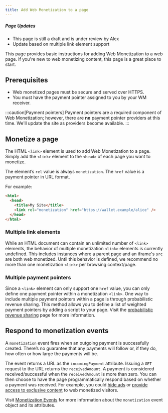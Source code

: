 ```yaml
---
title: Add Web Monetization to a page
---
```


<div class="draft"><h5>Page Updates</h5><ul><li>This page is still a draft and is under review by Alex</li><li>Update based on multiple link element support</li></ul></div>

This page provides basic instructions for adding Web Monetization to a web page. If you're new to web monetizing content, this page is a great place to start.

## Prerequisites

- Web monetized pages must be secure and served over HTTPS.
- You must have the payment pointer assigned to you by your WM receiver.

:::caution[Payment pointers]
Payment pointers are a required component of Web Monetization; however, there are **no** payment pointer providers at this time. We'll update the site as providers become available.
:::

## Monetize a page

The HTML `<link>` element is used to add Web Monetization to a page. Simply add the `<link>` element to the `<head>` of each page you want to monetize.

The element’s `rel` value is always `monetization`. The `href` value is a payment pointer in URL format.

For example:

```html
<html>
  <head>
    <title>My Site</title>
    <link rel="monetization" href="https://wallet.example/alice" />
  </head>
</html>
```

### Multiple link elements

While an HTML document can contain an unlimited number of `<link>` elements, the behavior of multiple monetization `<link>` elements is currently undefined. This includes instances where a parent page and an iframe's `src` are both web monetized. Until this behavior is defined, we recommend no more than one monetization `<link>` per browsing context/page.

### Multiple payment pointers

Since a `<link>` element can only support one `href` value, you can only define one payment pointer within a monetization `<link>`. One way to include multiple payment pointers within a page is through probabilistic revenue sharing. This method allows you to define a list of weighted payment pointers by adding a script to your page. Visit the [probabilistic revenue sharing](../set-up-probabilistic-revenue-sharing) page for more information.

## Respond to monetization events

A `monetization` event fires when an outgoing payment is successfully created. There’s no guarantee that any payments will follow or, if they do, how often or how large the payments will be.

The event returns a URL as the `incomingPayment` attribute. Issuing a `GET` request to the URL returns the `receivedAmount`. A payment is considered received/successful when the `receivedAmount` is more than zero. You can then choose to have the page programmatically respond based on whether a payment was received. For example, you could [hide ads](../hide-ads) or [provide access to exclusive content](../provide-exclusive-content/) to web monetized visitors.

Visit [Monetization Events](/docs/references/monetizationevent/) for more information about the `monetization` event object and its attributes.

